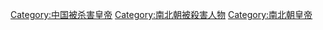 [[Category:中国被杀害皇帝|Category:中国被杀害皇帝]]
[[Category:南北朝被殺害人物|Category:南北朝被殺害人物]]
[[Category:南北朝皇帝|Category:南北朝皇帝]]